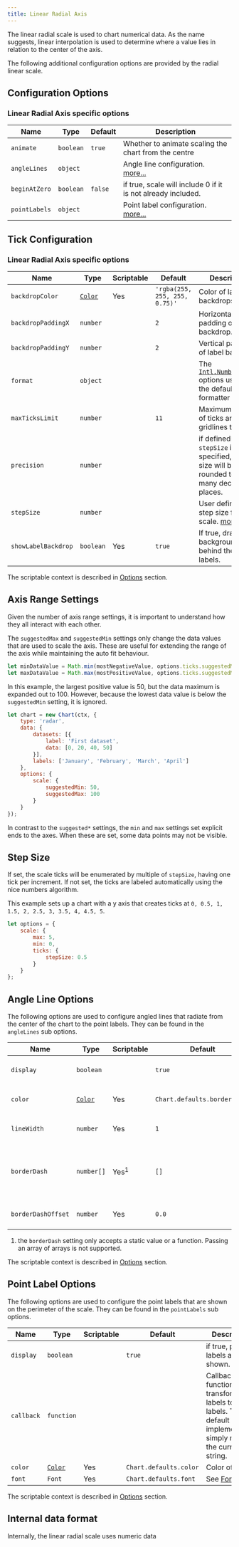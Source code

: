 ```yaml
---
title: Linear Radial Axis
---
```



The linear radial scale is used to chart numerical data. As the name suggests, linear interpolation is used to determine where a value lies in relation to the center of the axis.

The following additional configuration options are provided by the radial linear scale.

## Configuration Options

### Linear Radial Axis specific options

| Name | Type | Default | Description
| ---- | ---- | ------- | -----------
| `animate` | `boolean` | `true` | Whether to animate scaling the chart from the centre
| `angleLines` | `object` | | Angle line configuration. [more...](#angle-line-options)
| `beginAtZero` | `boolean` | `false` | if true, scale will include 0 if it is not already included.
| `pointLabels` | `object` | | Point label configuration. [more...](#point-label-options)

<CommonAll />

## Tick Configuration

### Linear Radial Axis specific options

| Name | Type | Scriptable | Default | Description
| ---- | ---- | ------- | ------- | -----------
| `backdropColor` | [`Color`](../../general/colors.md) | Yes | `'rgba(255, 255, 255, 0.75)'` | Color of label backdrops.
| `backdropPaddingX` | `number` | | `2` | Horizontal padding of label backdrop.
| `backdropPaddingY` | `number` | | `2` | Vertical padding of label backdrop.
| `format` | `object` | | | The [`Intl.NumberFormat`](https://developer.mozilla.org/en-US/docs/Web/JavaScript/Reference/Global_Objects/Intl/NumberFormat) options used by the default label formatter
| `maxTicksLimit` | `number` | | `11` | Maximum number of ticks and gridlines to show.
| `precision` | `number` | | | if defined and `stepSize` is not specified, the step size will be rounded to this many decimal places.
| `stepSize` | `number` | | | User defined fixed step size for the scale. [more...](#step-size)
| `showLabelBackdrop` | `boolean` | Yes | `true` | If true, draw a background behind the tick labels.

<CommonTicksAll />

The scriptable context is described in [Options](../../general/options.md#tick) section.

## Axis Range Settings

Given the number of axis range settings, it is important to understand how they all interact with each other.

The `suggestedMax` and `suggestedMin` settings only change the data values that are used to scale the axis. These are useful for extending the range of the axis while maintaining the auto fit behaviour.

```javascript
let minDataValue = Math.min(mostNegativeValue, options.ticks.suggestedMin);
let maxDataValue = Math.max(mostPositiveValue, options.ticks.suggestedMax);
```

In this example, the largest positive value is 50, but the data maximum is expanded out to 100. However, because the lowest data value is below the `suggestedMin` setting, it is ignored.

```javascript
let chart = new Chart(ctx, {
    type: 'radar',
    data: {
        datasets: [{
            label: 'First dataset',
            data: [0, 20, 40, 50]
        }],
        labels: ['January', 'February', 'March', 'April']
    },
    options: {
        scale: {
            suggestedMin: 50,
            suggestedMax: 100
        }
    }
});
```

In contrast to the `suggested*` settings, the `min` and `max` settings set explicit ends to the axes. When these are set, some data points may not be visible.

## Step Size

If set, the scale ticks will be enumerated by multiple of `stepSize`, having one tick per increment. If not set, the ticks are labeled automatically using the nice numbers algorithm.

This example sets up a chart with a y axis that creates ticks at `0, 0.5, 1, 1.5, 2, 2.5, 3, 3.5, 4, 4.5, 5`.

```javascript
let options = {
    scale: {
        max: 5,
        min: 0,
        ticks: {
            stepSize: 0.5
        }
    }
};
```

## Angle Line Options

The following options are used to configure angled lines that radiate from the center of the chart to the point labels. They can be found in the `angleLines` sub options.

| Name | Type | Scriptable | Default | Description
| ---- | ---- | ------- | ------- | -----------
| `display` | `boolean` | | `true` | if true, angle lines are shown.
| `color` | [`Color`](../../general/colors.md) | Yes | `Chart.defaults.borderColor` | Color of angled lines.
| `lineWidth` | `number` | Yes | `1` | Width of angled lines.
| `borderDash` | `number[]` | Yes<sup>1</sup> | `[]` | Length and spacing of dashes on angled lines. See [MDN](https://developer.mozilla.org/en-US/docs/Web/API/CanvasRenderingContext2D/setLineDash).
| `borderDashOffset` | `number` | Yes | `0.0` | Offset for line dashes. See [MDN](https://developer.mozilla.org/en-US/docs/Web/API/CanvasRenderingContext2D/lineDashOffset).

  1. the `borderDash` setting only accepts a static value or a function. Passing an array of arrays is not supported.

The scriptable context is described in [Options](../../general/options.md#scale) section.

## Point Label Options

The following options are used to configure the point labels that are shown on the perimeter of the scale. They can be found in the `pointLabels` sub options.

| Name | Type | Scriptable | Default | Description
| ---- | ---- | ------- | ------- | -----------
| `display` | `boolean` | | `true` | if true, point labels are shown.
| `callback` | `function` | | | Callback function to transform data labels to point labels. The default implementation simply returns the current string.
| `color` | [`Color`](../../general/colors.md) | Yes | `Chart.defaults.color` | Color of label.
| `font` | `Font` | Yes | `Chart.defaults.font` | See [Fonts](./general/fonts.md)

The scriptable context is described in [Options](../../general/options.md#scale) section.

## Internal data format

Internally, the linear radial scale uses numeric data
